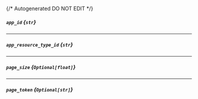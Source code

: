 {/* Autogenerated DO NOT EDIT  */}
##### `app_id` *{`str`}*

---
##### `app_resource_type_id` *{`str`}*

---
##### `page_size` *{`Optional[float]`}*

---
##### `page_token` *{`Optional[str]`}*



